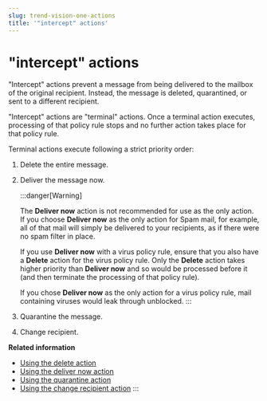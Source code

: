 ```yaml
---
slug: trend-vision-one-actions
title: '"intercept" actions'
---
```

# "intercept" actions

"Intercept" actions prevent a message from being delivered to the mailbox of the original recipient. Instead, the message is deleted, quarantined, or sent to a different recipient.

"Intercept" actions are "terminal" actions. Once a terminal action executes, processing of that policy rule stops and no further action takes place for that policy rule.

Terminal actions execute following a strict priority order:

1.  Delete the entire message.

2.  Deliver the message now.

    :::danger[Warning]

    The **Deliver now** action is not recommended for use as the only action. If you choose **Deliver now** as the only action for Spam mail, for example, all of that mail will simply be delivered to your recipients, as if there were no spam filter in place.

    If you use **Deliver now** with a virus policy rule, ensure that you also have a **Delete** action for the virus policy rule. Only the **Delete** action takes higher priority than **Deliver now** and so would be processed before it (and then terminate the processing of that policy rule).

    If you chose **Deliver now** as the only action for a virus policy rule, mail containing viruses would leak through unblocked.
    :::

3.  Quarantine the message.

4.  Change recipient.

**Related information**

- [Using the delete action](using-delete-action.mdx)
- [Using the deliver now action](using-deliver-now-action.mdx)
- [Using the quarantine action](using-quarantine-action.mdx)
- [Using the change recipient action](using-change-recipient-action.mdx)
:::
